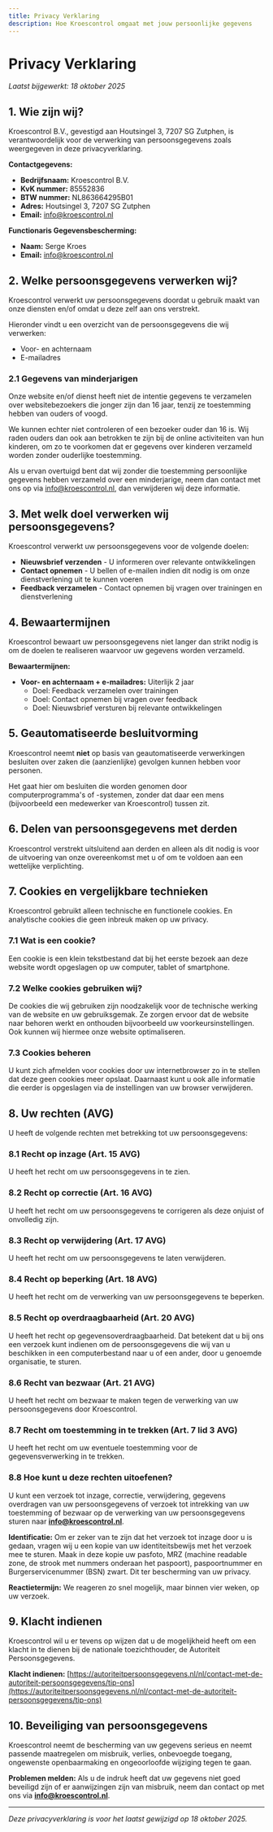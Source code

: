 ```yaml
---
title: Privacy Verklaring
description: Hoe Kroescontrol omgaat met jouw persoonlijke gegevens
---
```


# Privacy Verklaring

_Laatst bijgewerkt: 18 oktober 2025_

## 1. Wie zijn wij?

Kroescontrol B.V., gevestigd aan Houtsingel 3, 7207 SG Zutphen, is verantwoordelijk voor de verwerking van persoonsgegevens zoals weergegeven in deze privacyverklaring.

**Contactgegevens:**
- **Bedrijfsnaam:** Kroescontrol B.V.
- **KvK nummer:** 85552836
- **BTW nummer:** NL863664295B01
- **Adres:** Houtsingel 3, 7207 SG Zutphen
- **Email:** info@kroescontrol.nl

**Functionaris Gegevensbescherming:**
- **Naam:** Serge Kroes
- **Email:** info@kroescontrol.nl

## 2. Welke persoonsgegevens verwerken wij?

Kroescontrol verwerkt uw persoonsgegevens doordat u gebruik maakt van onze diensten en/of omdat u deze zelf aan ons verstrekt.

Hieronder vindt u een overzicht van de persoonsgegevens die wij verwerken:

- Voor- en achternaam
- E-mailadres

### 2.1 Gegevens van minderjarigen

Onze website en/of dienst heeft niet de intentie gegevens te verzamelen over websitebezoekers die jonger zijn dan 16 jaar, tenzij ze toestemming hebben van ouders of voogd.

We kunnen echter niet controleren of een bezoeker ouder dan 16 is. Wij raden ouders dan ook aan betrokken te zijn bij de online activiteiten van hun kinderen, om zo te voorkomen dat er gegevens over kinderen verzameld worden zonder ouderlijke toestemming.

Als u ervan overtuigd bent dat wij zonder die toestemming persoonlijke gegevens hebben verzameld over een minderjarige, neem dan contact met ons op via info@kroescontrol.nl, dan verwijderen wij deze informatie.

## 3. Met welk doel verwerken wij persoonsgegevens?

Kroescontrol verwerkt uw persoonsgegevens voor de volgende doelen:

- **Nieuwsbrief verzenden** - U informeren over relevante ontwikkelingen
- **Contact opnemen** - U bellen of e-mailen indien dit nodig is om onze dienstverlening uit te kunnen voeren
- **Feedback verzamelen** - Contact opnemen bij vragen over trainingen en dienstverlening

## 4. Bewaartermijnen

Kroescontrol bewaart uw persoonsgegevens niet langer dan strikt nodig is om de doelen te realiseren waarvoor uw gegevens worden verzameld.

**Bewaartermijnen:**
- **Voor- en achternaam + e-mailadres:** Uiterlijk 2 jaar
  - Doel: Feedback verzamelen over trainingen
  - Doel: Contact opnemen bij vragen over feedback
  - Doel: Nieuwsbrief versturen bij relevante ontwikkelingen

## 5. Geautomatiseerde besluitvorming

Kroescontrol neemt **niet** op basis van geautomatiseerde verwerkingen besluiten over zaken die (aanzienlijke) gevolgen kunnen hebben voor personen.

Het gaat hier om besluiten die worden genomen door computerprogramma's of -systemen, zonder dat daar een mens (bijvoorbeeld een medewerker van Kroescontrol) tussen zit.

## 6. Delen van persoonsgegevens met derden

Kroescontrol verstrekt uitsluitend aan derden en alleen als dit nodig is voor de uitvoering van onze overeenkomst met u of om te voldoen aan een wettelijke verplichting.

## 7. Cookies en vergelijkbare technieken

Kroescontrol gebruikt alleen technische en functionele cookies. En analytische cookies die geen inbreuk maken op uw privacy.

### 7.1 Wat is een cookie?

Een cookie is een klein tekstbestand dat bij het eerste bezoek aan deze website wordt opgeslagen op uw computer, tablet of smartphone.

### 7.2 Welke cookies gebruiken wij?

De cookies die wij gebruiken zijn noodzakelijk voor de technische werking van de website en uw gebruiksgemak. Ze zorgen ervoor dat de website naar behoren werkt en onthouden bijvoorbeeld uw voorkeursinstellingen. Ook kunnen wij hiermee onze website optimaliseren.

### 7.3 Cookies beheren

U kunt zich afmelden voor cookies door uw internetbrowser zo in te stellen dat deze geen cookies meer opslaat. Daarnaast kunt u ook alle informatie die eerder is opgeslagen via de instellingen van uw browser verwijderen.

## 8. Uw rechten (AVG)

U heeft de volgende rechten met betrekking tot uw persoonsgegevens:

### 8.1 Recht op inzage (Art. 15 AVG)
U heeft het recht om uw persoonsgegevens in te zien.

### 8.2 Recht op correctie (Art. 16 AVG)
U heeft het recht om uw persoonsgegevens te corrigeren als deze onjuist of onvolledig zijn.

### 8.3 Recht op verwijdering (Art. 17 AVG)
U heeft het recht om uw persoonsgegevens te laten verwijderen.

### 8.4 Recht op beperking (Art. 18 AVG)
U heeft het recht om de verwerking van uw persoonsgegevens te beperken.

### 8.5 Recht op overdraagbaarheid (Art. 20 AVG)
U heeft het recht op gegevensoverdraagbaarheid. Dat betekent dat u bij ons een verzoek kunt indienen om de persoonsgegevens die wij van u beschikken in een computerbestand naar u of een ander, door u genoemde organisatie, te sturen.

### 8.6 Recht van bezwaar (Art. 21 AVG)
U heeft het recht om bezwaar te maken tegen de verwerking van uw persoonsgegevens door Kroescontrol.

### 8.7 Recht om toestemming in te trekken (Art. 7 lid 3 AVG)
U heeft het recht om uw eventuele toestemming voor de gegevensverwerking in te trekken.

### 8.8 Hoe kunt u deze rechten uitoefenen?

U kunt een verzoek tot inzage, correctie, verwijdering, gegevens overdragen van uw persoonsgegevens of verzoek tot intrekking van uw toestemming of bezwaar op de verwerking van uw persoonsgegevens sturen naar **info@kroescontrol.nl**.

**Identificatie:**
Om er zeker van te zijn dat het verzoek tot inzage door u is gedaan, vragen wij u een kopie van uw identiteitsbewijs met het verzoek mee te sturen. Maak in deze kopie uw pasfoto, MRZ (machine readable zone, de strook met nummers onderaan het paspoort), paspoortnummer en Burgerservicenummer (BSN) zwart. Dit ter bescherming van uw privacy.

**Reactietermijn:**
We reageren zo snel mogelijk, maar binnen vier weken, op uw verzoek.

## 9. Klacht indienen

Kroescontrol wil u er tevens op wijzen dat u de mogelijkheid heeft om een klacht in te dienen bij de nationale toezichthouder, de Autoriteit Persoonsgegevens.

**Klacht indienen:**
[https://autoriteitpersoonsgegevens.nl/nl/contact-met-de-autoriteit-persoonsgegevens/tip-ons](https://autoriteitpersoonsgegevens.nl/nl/contact-met-de-autoriteit-persoonsgegevens/tip-ons)

## 10. Beveiliging van persoonsgegevens

Kroescontrol neemt de bescherming van uw gegevens serieus en neemt passende maatregelen om misbruik, verlies, onbevoegde toegang, ongewenste openbaarmaking en ongeoorloofde wijziging tegen te gaan.

**Problemen melden:**
Als u de indruk heeft dat uw gegevens niet goed beveiligd zijn of er aanwijzingen zijn van misbruik, neem dan contact op met ons via **info@kroescontrol.nl**.

---

*Deze privacyverklaring is voor het laatst gewijzigd op 18 oktober 2025.*
